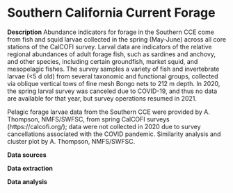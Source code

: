 # Southern California Current Forage

**Description** Abundance indicators for forage in the Southern CCE come from fish and squid larvae collected in the spring (May-June) across all core stations of the CalCOFI survey. Larval data are indicators of the relative regional abundances of adult forage fish, such as sardines and anchovy, and other species, including certain groundfish, market squid, and mesopelagic fishes. The survey samples a variety of fish and invertebrate larvae (\<5 d old) from several taxonomic and functional groups, collected via oblique vertical tows of fine mesh Bongo nets to 212 m depth. In 2020, the spring larval survey was canceled due to COVID-19, and thus no data are available for that year, but survey operations resumed in 2021.

Pelagic forage larvae data from the Southern CCE were provided by A. Thompson, NMFS/SWFSC, from spring CalCOFI surveys (https://calcofi.org/); data were not collected in 2020 due to survey cancellations associated with the COVID pandemic. Similarity analysis and cluster plot by A. Thompson, NMFS/SWFSC.

**Data sources**

**Data extraction**

**Data analysis**
